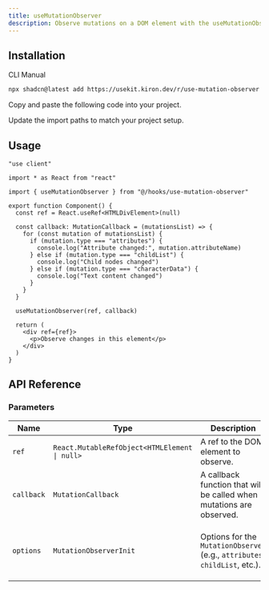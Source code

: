 ```yaml
---
title: useMutationObserver
description: Observe mutations on a DOM element with the useMutationObserver hook.
---
```


## Installation

<Tabs defaultValue="cli">

<TabsList>
  <TabsTrigger value="cli">CLI</TabsTrigger>
  <TabsTrigger value="manual">Manual</TabsTrigger>
</TabsList>

<TabsContent value="cli">

```bash
npx shadcn@latest add https://usekit.kiron.dev/r/use-mutation-observer
```

</TabsContent>

<TabsContent value="manual">

<Steps>

<Step>Copy and paste the following code into your project.</Step>

<ComponentSource name="use-mutation-observer" />

<Step>Update the import paths to match your project setup.</Step>

</Steps>

</TabsContent>

</Tabs>

## Usage

```tsx {5, 22}
"use client"

import * as React from "react"

import { useMutationObserver } from "@/hooks/use-mutation-observer"

export function Component() {
  const ref = React.useRef<HTMLDivElement>(null)

  const callback: MutationCallback = (mutationsList) => {
    for (const mutation of mutationsList) {
      if (mutation.type === "attributes") {
        console.log("Attribute changed:", mutation.attributeName)
      } else if (mutation.type === "childList") {
        console.log("Child nodes changed")
      } else if (mutation.type === "characterData") {
        console.log("Text content changed")
      }
    }
  }

  useMutationObserver(ref, callback)

  return (
    <div ref={ref}>
      <p>Observe changes in this element</p>
    </div>
  )
}
```

## API Reference

### Parameters

| Name       | Type                                          | Description                                                                 | Default Value                                                               | Optional |
| ---------- | --------------------------------------------- | --------------------------------------------------------------------------- | --------------------------------------------------------------------------- | -------- |
| `ref`      | `React.MutableRefObject<HTMLElement \| null>` | A ref to the DOM element to observe.                                        | -                                                                           | No       |
| `callback` | `MutationCallback`                            | A callback function that will be called when mutations are observed.        | -                                                                           | No       |
| `options`  | `MutationObserverInit`                        | Options for the `MutationObserver` (e.g., `attributes`, `childList`, etc.). | `{ attributes: true, characterData: true, childList: true, subtree: true }` | Yes      |
